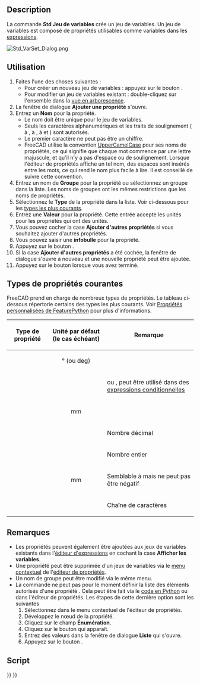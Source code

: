 <languages/>

{{Docnav/fr
|[[Std_LinkImportAll/fr|Importer tous les liens]]
|[[Std_Expressions/fr|Expressions]]
|[[Std_Base/fr|Std Base]]
|IconL=Std_LinkImportAll.svg
|IconR=
|IconC=Freecad.svg
}}

{{GuiCommand/fr
|Name=Std VarSet
|Name/fr=Std Jeu de variables
|Workbenches=Tous
|Version=1.0
|SeeAlso=[[Spreadsheet_Workbench/fr|Atelier Spreadsheet]], [[DynamicData_Workbench/fr|Atelier DynamicData]]
}}

<span id="Description"></span>
==Description==

La commande '''Std Jeu de variables''' crée un jeu de variables. Un jeu de variables est composé de propriétés utilisables comme variables dans les [[Expressions/fr|expressions]].

[[Image:Std_VarSet_Dialog.png]]
{{Caption|La fenêtre de dialogue Ajouter des propriétés}}

<span id="Usage"></span>
==Utilisation==

# Faites l'une des choses suivantes :
#* Pour créer un nouveau jeu de variables : appuyez sur le bouton {{Button|[[Image:Std_VarSet.svg|16px]] [[Std_VarSet/fr|Créer un jeu de variables]]}}.
#* Pour modifier un jeu de variables existant : double-cliquez sur l'ensemble dans la [[Tree_view/fr|vue en arborescence]].
# La fenêtre de dialogue '''Ajouter une propriété''' s'ouvre.
# Entrez un '''Nom''' pour la propriété.
#* Le nom doit être unique pour le jeu de variables.
#* Seuls les caractères alphanumériques et les traits de soulignement ({{incode|A}} à {{incode|Z}}, {{incode|a}} à {{incode|z}}, {{incode|0}} à {{incode|9}} et {{incode|_}}) sont autorisés.
#* Le premier caractère ne peut pas être un chiffre.
#* FreeCAD utilise la convention [https://fr.wikipedia.org/wiki/Camel_case UpperCamelCase] pour ses noms de propriétés, ce qui signifie que chaque mot commence par une lettre majuscule, et qu'il n'y a pas d'espace ou de soulignement. Lorsque l'éditeur de propriétés affiche un tel nom, des espaces sont insérés entre les mots, ce qui rend le nom plus facile à lire. Il est conseillé de suivre cette convention.
# Entrez un nom de '''Groupe''' pour la propriété ou sélectionnez un groupe dans la liste. Les noms de groupes ont les mêmes restrictions que les noms de propriétés.
# Sélectionnez le '''Type''' de la propriété dans la liste. Voir ci-dessous pour les [[#Types_de_propriétés_courantes|types les plus courants]].
# Entrez une '''Valeur''' pour la propriété. Cette entrée accepte les unités pour les propriétés qui ont des unités.
# Vous pouvez cocher la case '''Ajouter d'autres propriétés''' si vous souhaitez ajouter d'autres propriétés.
# Vous pouvez saisir une '''infobulle''' pour la propriété.
# Appuyez sur le bouton {{Button|OK}}.
# Si la case '''Ajouter d'autres propriétés''' a été cochée, la fenêtre de dialogue s'ouvre à nouveau et une nouvelle propriété peut être ajoutée.
# Appuyez sur le bouton {{Button|Annuler}} lorsque vous avez terminé.

<span id="Common_property_types"></span>
== Types de propriétés courantes ==

FreeCAD prend en charge de nombreux types de propriétés. Le tableau ci-dessous répertorie certains des types les plus courants. Voir [[FeaturePython_Custom_Properties/fr|Propriétés personnalisées de FeaturePython]] pour plus d'informations.

{| class="wikitable"
|-
! Type de propriété !! Unité par défaut (le cas échéant) !! Remarque
|-
| {{Incode|App::PropertyAngle}} || style="text-align:center;" | ° (ou deg) ||
|-
| {{Incode|App::PropertyBool}} ||  || {{TRUE}} ou {{FALSE}}, peut être utilisé dans des [[Expressions/fr#Expressions_conditionnelles|expressions conditionnelles]]
|-
| {{Incode|App::PropertyDistance}} || style="text-align:center;" | mm ||
|-
| {{Incode|App::PropertyFloat}} ||  || Nombre décimal
|-
| {{Incode|App::PropertyInteger}} ||  || Nombre entier
|-
| {{Incode|App::PropertyLength}} || style="text-align:center;" | mm || Semblable à {{Incode|App::PropertyDistance}} mais ne peut pas être négatif
|-
| {{Incode|App::PropertyString}} ||  || Chaîne de caractères
|}

<span id="Notes"></span>
== Remarques ==

* Les propriétés peuvent également être ajoutées aux jeux de variables existants dans l'[[Expressions/fr|éditeur d'expressions]] en cochant la case '''Afficher les variables'''.
* Une propriété peut être supprimée d'un jeux de variables via le [[Property_editor/fr#Menu_contextuel|menu contextuel]] de l'[[Property_editor/fr#Menu_contextuel|éditeur de propriétés]].
* Un nom de groupe peut être modifié via le même menu.
* La commande ne peut pas pour le moment définir la liste des éléments autorisés d'une propriété {{Incode|App::PropertyEnumeration}}. Cela peut être fait via le [[FeaturePython_Custom_Properties#App::PropertyEnumeration|code en Python]] ou dans l'éditeur de propriétés. Les étapes de cette dernière option sont les suivantes
*# Sélectionnez {{MenuCommand|Afficher les propriétés cachées}} dans le menu contextuel de l'éditeur de propriétés.
*# Développez le nœud de la propriété.
*# Cliquez sur le champ '''Énumération'''.
*# Cliquez sur le bouton {{Button|...}} qui apparaît.
*# Entrez des valeurs dans la fenêtre de dialogue '''Liste''' qui s'ouvre.
*# Appuyez sur le bouton {{Button|OK}}.

<span id="Scripting"></span>
==Script==

{{Code|code=
import FreeCAD as App

doc = App.ActiveDocument

var_set = doc.addObject("App::VarSet", "VarSetName")
var_set.addProperty("App::PropertyInteger", "MyNumber")  # Property is added to the Base group.
var_set.MyNumber = 123
var_set.addProperty("App::PropertyString", "MyText", group="SomeGroup", doc="Some tooltip information")
var_set.MyText = "Abc"

doc.recompute()
}}


{{Docnav/fr
|[[Std_LinkImportAll/fr|Importer tous les liens]]
|[[Std_Expressions/fr|Expressions]]
|[[Std_Base/fr|Std Base]]
|IconL=Std_LinkImportAll.svg
|IconR=
|IconC=Freecad.svg
}}

{{Std_Base_navi{{#translation:}}}}
{{Userdocnavi{{#translation:}}}}